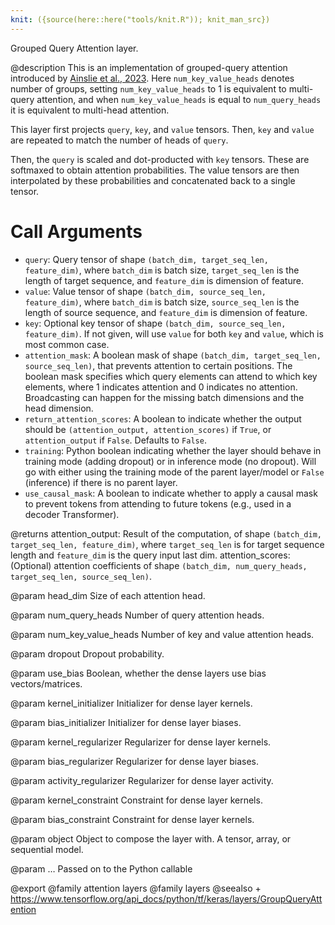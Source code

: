 ```yaml
---
knit: ({source(here::here("tools/knit.R")); knit_man_src})
---
```

Grouped Query Attention layer.

@description
This is an implementation of grouped-query attention introduced by
[Ainslie et al., 2023](https://arxiv.org/abs/2305.13245). Here
`num_key_value_heads` denotes number of groups, setting
`num_key_value_heads` to 1 is equivalent to multi-query attention, and
when `num_key_value_heads` is equal to `num_query_heads` it is equivalent
to multi-head attention.

This layer first projects `query`, `key`, and `value` tensors. Then, `key`
and `value` are repeated to match the number of heads of `query`.

Then, the `query` is scaled and dot-producted with `key` tensors. These are
softmaxed to obtain attention probabilities. The value tensors are then
interpolated by these probabilities and concatenated back to a single
tensor.

# Call Arguments
- `query`: Query tensor of shape `(batch_dim, target_seq_len, feature_dim)`,
    where `batch_dim` is batch size, `target_seq_len` is the length of
    target sequence, and `feature_dim` is dimension of feature.
- `value`: Value tensor of shape `(batch_dim, source_seq_len, feature_dim)`,
    where `batch_dim` is batch size, `source_seq_len` is the length of
    source sequence, and `feature_dim` is dimension of feature.
- `key`: Optional key tensor of shape
    `(batch_dim, source_seq_len, feature_dim)`. If not given, will use
    `value` for both `key` and `value`, which is most common case.
- `attention_mask`: A boolean mask of shape
    `(batch_dim, target_seq_len, source_seq_len)`, that prevents
    attention to certain positions. The boolean mask specifies which
    query elements can attend to which key elements, where 1 indicates
    attention and 0 indicates no attention. Broadcasting can happen for
    the missing batch dimensions and the head dimension.
- `return_attention_scores`: A boolean to indicate whether the output
    should be `(attention_output, attention_scores)` if `True`, or
    `attention_output` if `False`. Defaults to `False`.
- `training`: Python boolean indicating whether the layer should behave in
    training mode (adding dropout) or in inference mode (no dropout).
    Will go with either using the training mode of the parent
    layer/model or `False` (inference) if there is no parent layer.
- `use_causal_mask`: A boolean to indicate whether to apply a causal mask to
    prevent tokens from attending to future tokens (e.g., used in a
    decoder Transformer).

@returns
attention_output: Result of the computation, of shape
    `(batch_dim, target_seq_len, feature_dim)`, where `target_seq_len`
    is for target sequence length and `feature_dim` is the query input
    last dim.
attention_scores: (Optional) attention coefficients of shape
    `(batch_dim, num_query_heads, target_seq_len, source_seq_len)`.

@param head_dim
Size of each attention head.

@param num_query_heads
Number of query attention heads.

@param num_key_value_heads
Number of key and value attention heads.

@param dropout
Dropout probability.

@param use_bias
Boolean, whether the dense layers use bias vectors/matrices.

@param kernel_initializer
Initializer for dense layer kernels.

@param bias_initializer
Initializer for dense layer biases.

@param kernel_regularizer
Regularizer for dense layer kernels.

@param bias_regularizer
Regularizer for dense layer biases.

@param activity_regularizer
Regularizer for dense layer activity.

@param kernel_constraint
Constraint for dense layer kernels.

@param bias_constraint
Constraint for dense layer kernels.

@param object
Object to compose the layer with. A tensor, array, or sequential model.

@param ...
Passed on to the Python callable

@export
@family attention layers
@family layers
@seealso
+ <https://www.tensorflow.org/api_docs/python/tf/keras/layers/GroupQueryAttention>
